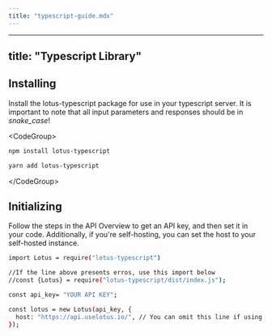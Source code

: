 ```yaml
---
title: "typescript-guide.mdx"
---
```


---
title: "Typescript Library"
---

## Installing

Install the lotus-typescript package for use in your typescript server. It is important to note that all input parameters and responses should be in _snake_case_!

&lt;CodeGroup&gt;

```bash npm
npm install lotus-typescript
```

```bash yarn
yarn add lotus-typescript
```

&lt;/CodeGroup&gt;

## Initializing

Follow the steps in the API Overview to get an API key, and then set it in your code. Additionally, if you're self-hosting, you can set the host to your self-hosted instance.

```bash
import Lotus = require("lotus-typescript")

//If the line above presents erros, use this import below
//const {Lotus} = require("lotus-typescript/dist/index.js");

const api_key= "YOUR API KEY";

const lotus = new Lotus(api_key, {
  host: "https://api.uselotus.io/", // You can omit this line if using Lotus Cloud
});
```
